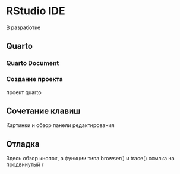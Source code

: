 # RStudio IDE {#sec-enviroment-rstudio}

::: {.callout-important title="Состояние разработки"}
В разработке
:::

## Quarto

### Quarto Document {#sec-enviroment-rstudio-quarto-document}


### Создание проекта {#sec-enviroment-rstudio-quarto-project}

проект quarto



## Сочетание клавиш

Картинки и обзор панели редактирования

## Отладка

Здесь обзор кнопок, а функции типа browser() и trace() ссылка на продвинутый r
